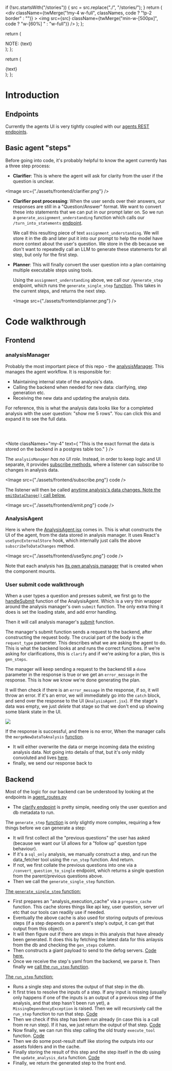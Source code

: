


  if (!src.startsWith("/stories")) {
    src = src.replace("./", "/stories/");
  }
  return (
    <div
      className={twMerge("!my-4 w-full", classNames, code ? "!p-2 border" : "")}
    >
      <img
        src={src}
        className={twMerge("min-w-[500px]", code ? "w-[60%] " : "w-full")}
      />
    </div>
  );
};

  return (
    <div className="text-blue-800 flex flex-row items-start py-3 px-2 !my-2 border-l-4 border-l-blue-400 bg-blue-50">
      <Info className="w-5 h-5 mr-3 text-blue-400 shrink-0" />
      <div>
        <span className="font-bold">NOTE: </span>
        {text}
      </div>
    </div>
  );
};

  return (
    <div className="text-yellow-800 flex flex-row items-start py-3 px-2 !my-2  border-l-4 border-l-yellow-400 bg-yellow-50">
      <TriangleAlert className="w-5 h-5 mr-3 text-yellow-400 shrink-0" />
      <div>{text}</div>
    </div>
  );
};

# Introduction

## Endpoints

Currently the agents UI is very tightly coupled with our [agents REST endpoints](https://github.com/defog-ai/defog-self-hosted/tree/main/backend/agent_routes.py).

## Basic agent "steps"

Before going into code, it's probably helpful to know the agent currently has a three step process:

- **Clarifier**: This is where the agent will ask for clarity from the user if the question is unclear.

<Image src={"./assets/frontend/clarifier.png"} />

- **Clarifier post processing**: When the user sends over their answers, our responses are still in a "Question/Answer" format. We want to convert these into statements that we can put in our prompt later on. So we run a `generate_assignment_understanding` function which calls our `/turn_into_statements` [endpoint](https://github.com/defog-ai/defog-backend-python/tree/main/server/agent_routes.py#L272).

  We call this resulting piece of text `assignment_understanding`. We will store it in the db and later put it into our prompt to help the model have more context about the user's question. We store in the db because we don't want to repeatedly call an LLM to generate these statements for all step, but only for the first step.

- **Planner**: This will finally convert the user question into a plan containing multiple executable steps using tools.

  Using the `assignment_understanding` above, we call our `/generate_step` endpoint, which runs the `generate_single_step` [function](https://github.com/defog-ai/defog-self-hosted/blob/main/backend/agents/planner_executor/planner_executor_agent.py#L536-L549). This takes in the current steps, and returns the next step.

  <Image src={"./assets/frontend/planner.png"} />

<Spacer />

# Code walkthrough

## Frontend

### analysisManager

Probably the most important piece of this repo - the [analysisManager](https://github.com/defog-ai/agents-ui-components/tree/main/lib/components/agent/analysis/analysisManager.js). This manages the agent workflow. It is responsible for:

- Maintaining internal state of the analysis's data.
- Calling the backend when needed for new data: clarifying, step generation etc.
- Receiving the new data and updating the analysis data.

For reference, this is what the analysis data looks like for a completed analysis with the user question: "show me 5 rows". You can click this and expand it to see the full data.

<div className="p-3 bg-gray-50 border">
  <pre className="text-sm">
    <JsonPrettyPrint
      data={sampleAnalysisData}
      initialExpanded={true}
      indentSize={2}
    />
  </pre>
</div>

<Note
  classNames="my-4"
  text={
    "This is the exact format the data is stored on the backend in a postgres table too."
  }
/>

The `analysisManager` _has no UI role_. Instead, in order to keep logic and UI separate, it provides [subscribe methods](https://github.com/defog-ai/agents-ui-components/blob/main/lib/components/agent/analysis/analysisManager.js#L730-L736), where a listener can subscribe to changes in analysis data.

<Image src={"./assets/frontend/subscribe.png"} code />

The listener will then be called [anytime analysis's data changes. Note the `emitDataChange()` call below. ](https://github.com/defog-ai/agents-ui-components/tree/main/lib/components/agent/analysis/analysisManager.js#L130-L136)

<Image src={"./assets/frontend/emit.png"} code />

### AnalysisAgent

Here is where the [AnalysisAgent.jsx](https://github.com/defog-ai/agents-ui-components/tree/main/lib/components/agent/analysis/AnalysisAgent.jsx#L39) comes in. This is what constructs the UI of the agent, from the data stored in analysis manager. It uses React's `useSyncExternalStore` hook, which internally just calls the above `subscribeToDataChanges` method.

<Image src={"./assets/frontend/useSync.png"} code />

Note that each analysis has [its own analysis manager](https://github.com/defog-ai/agents-ui-components/tree/main/lib/components/agent/analysis/AnalysisAgent.jsx#L186-L203) that is created when the component mounts.

### User submit code walkthrough

When a user types a question and presses submit, we first go to the [handleSubmit](https://github.com/defog-ai/agents-ui-components/blob/main/lib/components/agent/analysis/AnalysisAgent.jsx#L265-L285) function of the AnalysisAgent. Which is a very thin wrapper around the analysis manager's own `submit` function. The only extra thing it does is set the loading state, and add error handling.

Then it will call analysis manager's [submit](https://github.com/defog-ai/agents-ui-components/blob/main/lib/components/agent/analysis/analysisManager.js#L312) function.

The manager's submit function sends a request to the backend, after constructing the request body. The crucial part of the body is the `request_type` parameter. This describes what we are asking the agent to do. This is what the backend looks at and runs the correct functions. If we're asking for clarifications, this is `clarify` and if we're asking for a plan, this is `gen_steps`.

The manager will keep sending a request to the backend till a `done` parameter in the response is true or we get an `error_message` in the response. This is how we know we're done generating the plan.

It will then check if there is an `error_message` in the response, if so, it will throw an error. If it's an error, we will immediately go into the `catch` block, and send over the response to the UI (`AnalysisAgent.jsx`). If the stage's data was empty, we just _delete_ that stage so that we don't end up showing some blank state in the UI.

<Image src="./assets/frontend/res-error.png" code />

If the response is successful, and there is no error, When the manager calls the `mergeNewDataToAnalysis` [function](https://github.com/defog-ai/agents-ui-components/blob/main/lib/components/agent/analysis/analysisManager.js#L425).

- It will either overwrite the data or merge incoming data the existing analysis data. Not going into details of that, but it's only mildly convoluted and lives [here](https://github.com/defog-ai/agents-ui-components/blob/main/lib/components/agent/analysis/analysisManager.js#L454-L482).
- finally, we send our response back to

## Backend

Most of the logic for our backend can be understood by looking at the endpoints in [agent_routes.py](https://github.com/defog-ai/defog-self-hosted/blob/main/backend/agent_routes.py)

- The [clarify endpoint](https://github.com/defog-ai/defog-self-hosted/blob/main/backend/agent_routes.py#L234-L292) is pretty simple, needing only the user question and db metadata to run.

The `generate_step` [function](https://github.com/defog-ai/defog-self-hosted/blob/main/backend/agent_routes.py#L48) is only slightly more complex, requiring a few things before we can generate a step:

- It will first collect all the "previous questions" the user has asked (because we want our UI allows for a "follow up" question type behaviour).
- If it's a `sql_only` analysis, we manually construct a step, and run the data_fetcher tool using the `run_step` function. And return.
- If not, we first collate the previous questions into one via a `/convert_question_to_single` endpoint, which returns a single question from the parent/previous questions above.
- Then we call the `generate_single_step` function.

[The `generate_single_step` function:](https://github.com/defog-ai/defog-self-hosted/blob/main/backend/agents/planner_executor/planner_executor_agent.py#L536)

- First prepares an "analysis_execution_cache" via a `prepare_cache` function. This cache stores things like api key, user question, server url etc that our tools can readily use if needed.
- Eventually the above cache is also used for storing outputs of previous steps (if a step depends on a parent's step's output, it can get that output from this object).
- It will then figure out if there are steps in this analysis that have already been generated. It does this by fetching the latest data for this anlaysis from the db and checking the `gen_steps` column.
- Then constructs a giant payload to send to the defog servers. [Code here.](https://github.com/defog-ai/defog-self-hosted/blob/main/backend/agents/planner_executor/planner_executor_agent.py#L613-L633)
- Once we receive the step's yaml from the backend, we parse it. Then finally we [call the `run_step` function](https://github.com/defog-ai/defog-self-hosted/blob/main/backend/agents/planner_executor/planner_executor_agent.py#L652-L660).

[The `run_step` function:](https://github.com/defog-ai/defog-self-hosted/blob/main/backend/agents/planner_executor/planner_executor_agent.py#L203)

- Runs a single step and stores the output of that step in the db.
- It first tries to resolve the inputs of a step. If any input is missing (usually only happens if one of the inputs is an output of a previous step of the analysis, and that step hasn't been run yet), a `MissingDependencyException` is raised. Then we will recursively call the `run_step` function to run that step. [Code](https://github.com/defog-ai/defog-self-hosted/blob/main/backend/agents/planner_executor/planner_executor_agent.py#L241-L263)
- Then we check if this step has been run already (in case this is a call from re run step). If it has, we just return the output of that step. [Code](https://github.com/defog-ai/defog-self-hosted/blob/main/backend/agents/planner_executor/planner_executor_agent.py#L278-L288)
- Now finally, we can run this step calling the old trusty `execute_tool` function. [Code](https://github.com/defog-ai/defog-self-hosted/blob/main/backend/agents/planner_executor/planner_executor_agent.py#L319-L325)
- Then we do some post-result stuff like storing the outputs into our assets folders and in the cache.
- Finally storing the result of this step and the step itself in the db using the `update_analysis_data` function. [Code](https://github.com/defog-ai/defog-self-hosted/blob/main/backend/agents/planner_executor/planner_executor_agent.py#L408-L417)
- Finally, we return the generated step to the front end.
